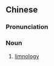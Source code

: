 {{also|湖沼学}}
==Chinese==
{{zh-forms|s=湖沼学|type=21}}

===Pronunciation===
{{zh-pron
|m=húzhǎoxué
|c=wu4 ziu2 hok6
|cat=n
}}

===Noun===
{{zh-noun}}

# [[limnology]]